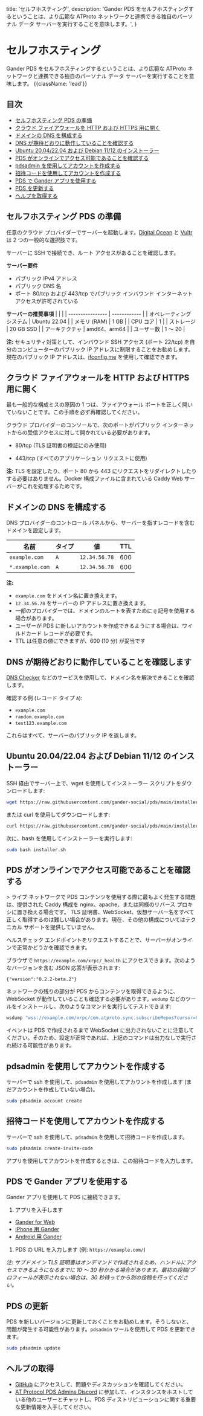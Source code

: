 title: 'セルフホスティング',
description:
'Gander PDS をセルフホスティングするということは、より広範な ATProto ネットワークと連携できる独自のパーソナル データ サーバーを実行することを意味します。',
}

# セルフホスティング

Gander PDS をセルフホスティングするということは、より広範な ATProto ネットワークと連携できる独自のパーソナル データ サーバーを実行することを意味します。 {{className: 'lead'}}

## 目次

* [セルフホスティング PDS の準備](#preparation-for-self-hosting-pds)
* [クラウド ファイアウォールを HTTP および HTTPS 用に開く](#open-your-cloud-firewall-for-http-and-https)
* [ドメインの DNS を構成する](#configure-dns-for-your-domain)
* [DNS が期待どおりに動作していることを確認する](#check-that-dns-is-working-as-expected)
* [Ubuntu 20.04/22.04 および Debian 11/12 のインストーラー](#installer-on-ubuntu-20-04-22-04-and-debian-11-12)
* [PDS がオンラインでアクセス可能であることを確認する](#verifying-that-your-pds-is-online-and-accessible)
* [pdsadmin を使用してアカウントを作成する](#creating-an-account-using-pdsadmin)
* [招待コードを使用してアカウントを作成する](#creating-an-account-using-an-invite-code)
* [PDS で Gander アプリを使用する](#using-the-gander-app-with-your-pds)
* [PDS を更新する](#updating-your-pds)
* [ヘルプを取得する](#getting-help)

<h2 id="preparation-for-self-hosting-pds">セルフホスティング PDS の準備</h2>

任意のクラウド プロバイダーでサーバーを起動します。[Digital Ocean](https://digitalocean.com/) と [Vultr](https://vultr.com/) は 2 つの一般的な選択肢です。

サーバーに SSH で接続でき、ルート アクセスがあることを確認します。

**サーバー要件**
* パブリック IPv4 アドレス
* パブリック DNS 名
* ポート 80/tcp および 443/tcp でパブリック インバウンド インターネット アクセスが許可されている

**サーバーの推奨事項**
| | |
| ---------------- | ------------ |
| オペレーティング システム | Ubuntu 22.04 |
| メモリ (RAM) | 1 GB |
| CPU コア | 1 |
| ストレージ | 20 GB SSD |
| アーキテクチャ | amd64、arm64 |
| ユーザー数 | 1 ～ 20 |

**注:** セキュリティ対策として、インバウンド SSH アクセス (ポート 22/tcp) を自分のコンピューターのパブリック IP アドレスに制限することをお勧めします。現在のパブリック IP アドレスは、[ifconfig.me](https://ifconfig.me/) を使用して確認できます。

<h2 id="open-your-cloud-firewall-for-http-and-https">クラウド ファイアウォールを HTTP および HTTPS 用に開く</h2>

最も一般的な構成ミスの原因の 1 つは、ファイアウォール ポートを正しく開いていないことです。この手順を必ず再確認してください。

クラウド プロバイダーのコンソールで、次のポートがパブリック インターネットからの受信アクセスに対して開かれている必要があります。

* 80/tcp (TLS 証明書の検証にのみ使用)

* 443/tcp (すべてのアプリケーション リクエストに使用)

**注:** TLS を設定したり、ポート 80 から 443 にリクエストをリダイレクトしたりする必要はありません。Docker 構成ファイルに含まれている Caddy Web サーバーがこれを処理するためです。

<h2 id="configure-dns-for-your-domain">ドメインの DNS を構成する</h2>

DNS プロバイダーのコントロール パネルから、サーバーを指すレコードを含むドメインを設定します。

| 名前 | タイプ | 値 | TTL |
| --------------- | ---- | ------------- | --- |
| `example.com` | `A` | `12.34.56.78` | 600 |
| `*.example.com` | `A` | `12.34.56.78` | 600 |

**注:**
* `example.com` をドメイン名に置き換えます。
* `12.34.56.78` をサーバーの IP アドレスに置き換えます。
* 一部のプロバイダーでは、ドメインのルートを表すために `@` 記号を使用する場合があります。
* ユーザーが PDS に新しいアカウントを作成できるようにする場合は、ワイルドカード レコードが必要です。
* TTL は任意の値にできますが、600 (10 分) が妥当です

<h2 id="check-that-dns-is-working-as-expected">DNS が期待どおりに動作していることを確認します</h2>

[DNS Checker](https://dnschecker.org/) などのサービスを使用して、ドメイン名を解決できることを確認します。

確認する例 (レコード タイプ `A`):
* `example.com`
* `random.example.com`
* `test123.example.com`

これらはすべて、サーバーのパブリック IP を返します。

<h2 id="installer-on-ubuntu-20-04-22-04-and-debian-11-12">Ubuntu 20.04/22.04 および Debian 11/12 のインストーラー</h2>

SSH 経由でサーバー上で、wget を使用してインストーラー スクリプトをダウンロードします:

```bash
wget https://raw.githubusercontent.com/gander-social/pds/main/installer.sh
```

または curl を使用してダウンロードします:

```bash
curl https://raw.githubusercontent.com/gander-social/pds/main/installer.sh >installer.sh
```

次に、bash を使用してインストーラーを実行します:

```bash
sudo bash installer.sh
```

<h2 id="verifying-that-your-pds-is-online-and-accessible">PDS がオンラインでアクセス可能であることを確認する</h2>

<Note>
> ライブ ネットワークで PDS コンテンツを使用する際に最もよく発生する問題は、提供された Caddy 構成を nginx、apache、または同様のリバース プロキシに置き換える場合です。 TLS 証明書、WebSocket、仮想サーバー名をすべて正しく取得するのは難しい場合があります。現在、その他の構成についてはテクニカル サポートを提供していません。
</Note>

ヘルスチェック エンドポイントをリクエストすることで、サーバーがオンラインで正常かどうかを確認できます。

ブラウザで `https://example.com/xrpc/_health` にアクセスできます。次のようなバージョンを含む JSON 応答が表示されます:

```
{"version":"0.2.2-beta.2"}
```

ネットワークの残りの部分が PDS からコンテンツを取得できるように、WebSocket が動作していることも確認する必要があります。`wsdump` などのツールをインストールし、次のようなコマンドを実行してテストできます:

```bash
wsdump "wss://example.com/xrpc/com.atproto.sync.subscribeRepos?cursor=0"
```

イベントは PDS で作成されるまで WebSocket に出力されないことに注意してください。そのため、設定が正常であれば、上記のコマンドは出力なしで実行され続ける可能性があります。

<h2 id="creating-an-account-using-pdsadmin">pdsadmin を使用してアカウントを作成する</h2>

サーバーで ssh を使用して、`pdsadmin` を使用してアカウントを作成します (まだアカウントを作成していない場合)。

```bash
sudo pdsadmin account create
```

<h2 id="creating-an-account-using-an-invite-code">招待コードを使用してアカウントを作成する</h2>

サーバーで ssh を使用して、`pdsadmin` を使用して招待コードを作成します。

```bash
sudo pdsadmin create-invite-code
```

アプリを使用してアカウントを作成するときは、この招待コードを入力します。

<h2 id="using-the-gander-app-with-your-pds">PDS で Gander アプリを使用する</h2>

Gander アプリを使用して PDS に接続できます。

1.  アプリを入手します
* [Gander for Web](https://gndr.app/)
* [iPhone 用 Gander](https://apps.apple.com/us/app/gander-social/id6444370199)
* [Android 用 Gander](https://play.google.com/store/apps/details?id=xyz.ganderweb.app)
1. PDS の URL を入力します (例: `https://example.com/`)

_注: サブドメイン TLS 証明書はオンデマンドで作成されるため、ハンドルにアクセスできるようになるまでに 10 ～ 30 秒かかる場合があります。最初の投稿/プロフィールが表示されない場合は、30 秒待ってから別の投稿を行ってください。_

<h2 id="updating-your-pds">PDS の更新</h2>

PDS を新しいバージョンに更新しておくことをお勧めします。そうしないと、問題が発生する可能性があります。`pdsadmin` ツールを使用して PDS を更新できます。

```bash
sudo pdsadmin update
```

<h2 id="getting-help">ヘルプの取得</h2>

- [GitHub](https://github.com/gander-social/pds) にアクセスして、問題やディスカッションを確認してください。
- [AT Protocol PDS Admins Discord](https://discord.gg/e7hpHxRfBP) に参加して、インスタンスをホストしている他のユーザーとチャットし、PDS ディストリビューションに関する重要な更新情報を入手してください。
